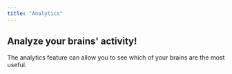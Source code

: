 ```yaml
---
title: "Analytics"
---
```


## Analyze your brains' activity!

<Tip>
  The analytics feature can allow you to see which of your brains are the most
  useful.
</Tip>

<Steps>
  <Step title="Go to Brain Studio"></Step>
  <Step title="Click on Analytics"></Step>
  <Step title="Filter by Brain or get all your brains analytics"></Step>
</Steps>

<Snippet file="commercial.mdx" />
